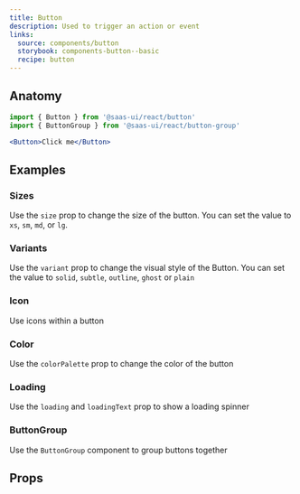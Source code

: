 ```yaml
---
title: Button
description: Used to trigger an action or event
links:
  source: components/button
  storybook: components-button--basic
  recipe: button
---
```


<ExampleTabs name="button-basic" />

## Anatomy

```jsx
import { Button } from '@saas-ui/react/button'
import { ButtonGroup } from '@saas-ui/react/button-group'
```

```jsx
<Button>Click me</Button>
```

## Examples

### Sizes

Use the `size` prop to change the size of the button. You can set the value to
`xs`, `sm`, `md`, or `lg`.

<ExampleTabs name="button-with-sizes" />

### Variants

Use the `variant` prop to change the visual style of the Button. You can set the
value to `solid`, `subtle`, `outline`, `ghost` or `plain`

<ExampleTabs name="button-with-variants" />

### Icon

Use icons within a button

<ExampleTabs name="button-with-icons" />

### Color

Use the `colorPalette` prop to change the color of the button

<ExampleTabs name="button-with-colors" />

### Loading

Use the `loading` and `loadingText` prop to show a loading spinner

<ExampleTabs name="button-with-loading" />

### ButtonGroup

Use the `ButtonGroup` component to group buttons together

<ExampleTabs name="button-with-group" />

## Props

<PropTable component="Button" part="Button" />

<PropTable component="ButtonGroup" part="ButtonGroup" />
